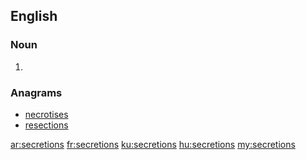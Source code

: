 ==English==

===Noun===
{{head|en|noun plural form}}

# {{plural of|secretion|lang=en}}

===Anagrams===
* [[necrotises#English|necrotises]]
* [[resections#English|resections]]

[[ar:secretions]]
[[fr:secretions]]
[[ku:secretions]]
[[hu:secretions]]
[[my:secretions]]